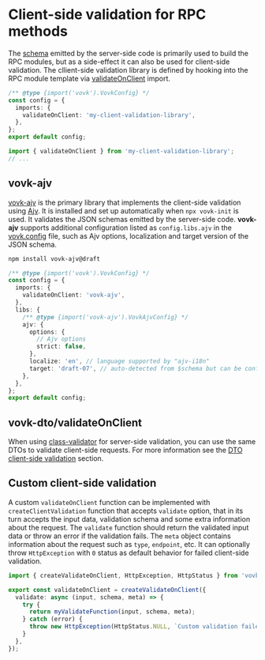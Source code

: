 
# Client-side validation for RPC methods

The [schema](/schema) emitted by the server-side code is primarily used to build the RPC modules, but as a side-effect it can also be used for client-side validation. The cllient-side validation library is defined by hooking into the RPC module template via [validateOnClient](/imports#validateonclient) import.

```ts filename="vovk.config.mjs"
/** @type {import('vovk').VovkConfig} */
const config = {
  imports: {
    validateOnClient: 'my-client-validation-library',
  },
};
export default config;
```

```ts filename="./node_modules/.vovk-client/index.mjs"
import { validateOnClient } from 'my-client-validation-library';
// ...
```

## vovk-ajv

[vovk-ajv](https://www.npmjs.com/package/vovk-ajv) is the primary library that implements the client-side validation using [Ajv](https://www.npmjs.com/package/ajv). It is installed and set up automatically when `npx vovk-init` is used. It validates the JSON schemas emitted by the server-side code. **vovk-ajv** supports additional configuration listed as `config.libs.ajv` in the [vovk.config](/config) file, such as Ajv options, localization and target version of the JSON schema.

```bash npm2yarn
npm install vovk-ajv@draft
```

```ts filename="vovk.config.mjs"
/** @type {import('vovk').VovkConfig} */
const config = {
  imports: {
    validateOnClient: 'vovk-ajv',
  },
  libs: {
    /** @type {import('vovk-ajv').VovkAjvConfig} */
    ajv: {
      options: {
        // Ajv options
        strict: false,
      },
      localize: 'en', // language supported by "ajv-i18n"
      target: 'draft-07', // auto-detected from $schema but can be configured
    },
  },
};
export default config;
```

## vovk-dto/validateOnClient

When using [class-validator](/validation/dto) for server-side validation, you can use the same DTOs to validate client-side requests. For more information see the [DTO client-side validation](/validation/dto#validateonclient) section.

## Custom client-side validation

A custom `validateOnClient` function can be implemented with `createClientValidation` function that accepts `validate` option, that in its turn accepts the input data, validation schema and some extra information about the request. The `validate` function should return the validated input data or throw an error if the validation fails. The `meta` object contains information about the request such as `type`, `endpoint`, etc. It can optionally throw `HttpException` with `0` status as default behavior for failed client-side validation.

```ts
import { createValidateOnClient, HttpException, HttpStatus } from 'vovk';

export const validateOnClient = createValidateOnClient({
  validate: async (input, schema, meta) => {
    try {
      return myValidateFunction(input, schema, meta);
    } catch (error) {
      throw new HttpException(HttpStatus.NULL, `Custom validation failed: ${error.message}`);
    }
  },
});
```
